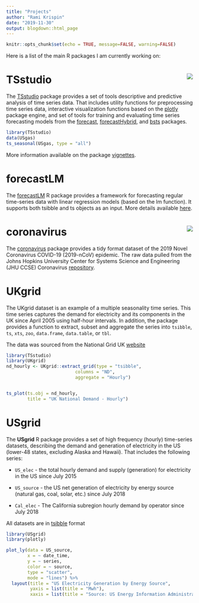 ```yaml
---
title: "Projects"
author: "Rami Krispin"
date: "2019-11-30"
output: blogdown::html_page 
---
```


```r
knitr::opts_chunk$set(echo = TRUE, message=FALSE, warning=FALSE)
```

Here is a list of the main R packages I am currently working on:


# TSstudio <a href='https://ramikrispin.github.io/TSstudio/'><img src="/images/TSstudio logo.png" align="right"  /></a>

The [TSstudio](https://ramikrispin.github.io/TSstudio) package provides a set of tools descriptive and predictive analysis of time series data. That includes utility functions for preprocessing time series data,  interactive visualization functions based on the [plotly](https://CRAN.R-project.org/package=plotly) package engine, and set of tools for training and evaluating time series forecasting models from the [forecast](https://CRAN.R-project.org/package=forecast), [forecastHybrid](https://CRAN.R-project.org/package=forecastHybrid), and [bsts](https://CRAN.R-project.org/package=bsts) packages.


```r
library(TSstudio)
data(USgas)
ts_seasonal(USgas, type = "all")
```


More information available on the package [vignettes](https://ramikrispin.github.io/TSstudio/articles/).


# forecastLM

The [forecastLM](https://github.com/RamiKrispin/forecastLM) R package provides a framework for forecasting regular time-series data with linear regression models (based on the lm function). It supports both tsibble and ts objects as an input. More details available [here](https://ramikrispin.github.io/forecastLM/).



# coronavirus <a href='https://RamiKrispin.github.io/coronavirus/'><img src='man/figures/coronavirus.png' align="right"  /></a>

The [coronavirus](https://ramikrispin.github.io/coronavirus/) package provides a tidy format dataset of the 2019 Novel Coronavirus COVID-19 (2019-nCoV) epidemic. The raw data pulled from the Johns Hopkins University Center for Systems Science and Engineering (JHU CCSE) Coronavirus [repository](https://github.com/CSSEGISandData/COVID-19).

# UKgrid

The UKgrid dataset is an example of a multiple seasonality time series. This time series captures the demand for electricity and its components in the UK since April 2005 using half-hour intervals. In addition, the package provides a function to extract, subset and aggregate the series into `tsibble`, `ts`, `xts`, `zoo`, `data.frame`, `data.table`, or `tbl`. 

The data was sourced from the National Grid UK [website](https://www.nationalgrid.com/uk)

```r
library(TSstudio)
library(UKgrid)
nd_hourly <- UKgrid::extract_grid(type = "tsibble", 
                          columns = "ND",
                          aggregate = "Hourly")


ts_plot(ts.obj = nd_hourly, 
        title = "UK National Demand - Hourly")
```


# USgrid

The **USgrid** R package provides a set of high frequency (hourly) time-series datasets, describing the demand and generation of electricity in the US (lower-48 states, excluding Alaska and Hawaii). That includes the following series:

* `US_elec`  - the total hourly demand and supply (generation) for electricity in the US since July 2015

* `US_source` - the US net generation of electricity by energy source (natural gas, coal, solar, etc.) since July 2018

* `Cal_elec` - The California subregion hourly demand by operator since July 2018

All datasets are in [tsibble](https://tsibble.tidyverts.org/index.html) format

```r
library(USgrid)
library(plotly)

plot_ly(data = US_source,
        x = ~ date_time,
        y = ~ series,
        color = ~ source,
        type = "scatter",
        mode = "lines") %>%
  layout(title = "US Electricity Generation by Energy Source",
         yaxis = list(title = "Mwh"),
         xaxis = list(title = "Source: US Energy Information Administration (Nov 2019)"))
```

